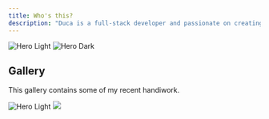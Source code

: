 ```yaml
---
title: Who's this?
description: "Duca is a full-stack developer and passionate on creating UI"
---
```


<img
  className="block dark:hidden"
  src="/images/hero-light.svg"
  alt="Hero Light"
/>
<img
  className="hidden dark:block"
  src="/images/hero-dark.svg"
  alt="Hero Dark"
/>

## Gallery

This gallery contains some of my recent handiwork.

<CardGroup cols={2}>
  <img
  src="images/buzz-new.png"
  alt="Hero Light"
/>
  <Frame>
    <img src="/images/buzz-new.png" />
  </Frame>
</CardGroup>

